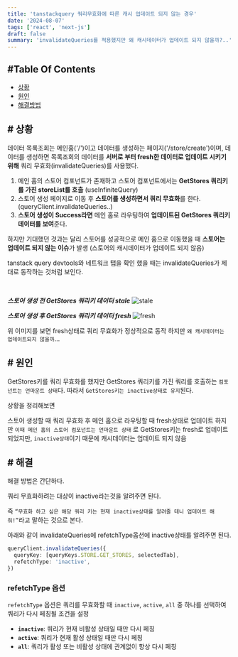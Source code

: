 ```yaml
---
title: 'tanstackquery 쿼리무효화에 따른 캐시 업데이트 되지 않는 경우'
date: '2024-08-07'
tags: ['react', 'next-js']
draft: false
summary: 'invalidateQueries를 적용했지만 왜 캐시데이터가 업데이트 되지 않을까?..'
---
```


## #Table Of Contents

- [상황](#상황)
- [원인](#원인)
- [해결방법](#해결방법)

## # 상황

데이터 목록조회는 메인홈('/')이고 데이터를 생성하는 페이지('/store/create')이며, 데이터를 생성하면 목록조회의 데이터를 **서버로 부터 fresh한 데이터로 업데이트 시키기위해** 쿼리 무효화(invalidateQueries)를 사용했다.

1. 메인 홈의 스토어 컴포넌트가 존재하고 스토어 컴포넌트에서는 **GetStores 쿼리키를 가진 storeList를 호출** (useInfiniteQuery)
2. 스토어 생성 페이지로 이동 후 **스토어를 생성하면서 쿼리 무효화**를 한다. (queryClient.invalidateQueries..)
3. **스토어 생성이 Success라면** 메인 홈로 라우팅하여 **업데이트된 GetStores 쿼리키 데이터를 보여**준다.

하지만 기대했던 것과는 달리 스토어를 성공적으로 메인 홈으로 이동했을 때 **스토어는 업데이트 되지 않는 이슈**가 발생 (스토어의 캐시데이터가 업데이트 되지 않음)

tanstack query devtools와 네트워크 탭을 확인 했을 때는 invalidateQueries가 제대로 동작하는 것처럼 보인다.

<br />

**_스토어 생성 전 GetStores 쿼리키 데이터 stale_**
![stale](/jangth/static/images/react/delightSpot_devtools_stale.png)

**_스토어 생성 후 GetStores 쿼리키 데이터 fresh_**
![fresh](/jangth/static/images/react/delightSpot_devtools_fresh.png)

위 이미지를 보면 fresh상태로 쿼리 무효화가 정상적으로 동작 하지만 `왜 캐시데이터는 업데이트되지 않을까`…

## # 원인

GetStores키를 쿼리 무효화를 했지만 GetStores 쿼리키를 가진 쿼리를 호출하는 `컴포넌트는 언마운트 상태`다. 따라서 `GetStores키는 inactive상태로 유지`된다.

상황을 정리해보면

스토어 생성할 때 쿼리 무효화 후 메인 홈으로 라우팅할 때 fresh상태로 업데이트 하지만 `이때 메인 홈의 스토어 컴포넌트는 언마운트 상태` 로 GetStores키는 fresh로 업데이트 되었지만, `inactive상태`이기 때문에 캐시데이터는 업데이트 되지 않음

## # 해결

해결 방법은 간단하다.

쿼리 무효화하려는 대상이 inactive라는것을 알려주면 된다.

즉 `“무효화 하고 싶은 해당 쿼리 키는 현재 inactive상태를 알려줄 테니 업데이트 해줘!”`라고 말하는 것으로 본다.

아래와 같이 invalidateQueries에 refetchType옵션에 inactive상태를 알려주면 된다.

```typescript
queryClient.invalidateQueries({
  queryKey: [queryKeys.STORE.GET_STORES, selectedTab],
  refetchType: 'inactive',
})
```

### refetchType 옵션

`refetchType` 옵션은 쿼리를 무효화할 때 `inactive`, `active`, `all` 중 하나를 선택하여 쿼리가 다시 페칭될 조건을 설정

- **`inactive`**: 쿼리가 현재 비활성 상태일 때만 다시 페칭
- **`active`**: 쿼리가 현재 활성 상태일 때만 다시 페칭
- **`all`**: 쿼리가 활성 또는 비활성 상태에 관계없이 항상 다시 페칭
